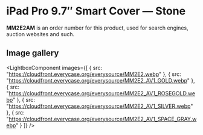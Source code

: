 
# iPad Pro 9.7″ Smart Cover — Stone

<Callout type='info' emoji='👉🏻'>**MM2E2AM** is an order number for this product, used for search engines, auction websites and such.</Callout>

## Image gallery

<LightboxComponent
    images={[
      {
        src: "https://cloudfront.everycase.org/everysource/MM2E2.webp"
      },
      {
        src: "https://cloudfront.everycase.org/everysource/MM2E2_AV1_GOLD.webp"
      },
      {
        src: "https://cloudfront.everycase.org/everysource/MM2E2_AV1_ROSEGOLD.webp"
      },
      {
        src: "https://cloudfront.everycase.org/everysource/MM2E2_AV1_SILVER.webp"
      },
      {
        src: "https://cloudfront.everycase.org/everysource/MM2E2_AV1_SPACE_GRAY.webp"
      }
    ]}
  />
